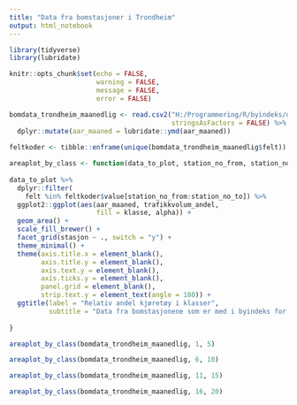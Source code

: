 ```yaml
---
title: "Data fra bomstasjoner i Trondheim"
output: html_notebook
---
```


```r
library(tidyverse)
library(lubridate)

knitr::opts_chunk$set(echo = FALSE,
                      warning = FALSE,
                      message = FALSE,
                      error = FALSE)
```
 

```r
bomdata_trondheim_maanedlig <- read.csv2("H:/Programmering/R/byindeks/data_index_raw/bomdata_trondheim_maanedlig.csv",
                                         stringsAsFactors = FALSE) %>% 
  dplyr::mutate(aar_maaned = lubridate::ymd(aar_maaned))
  
feltkoder <- tibble::enframe(unique(bomdata_trondheim_maanedlig$felt))

areaplot_by_class <- function(data_to_plot, station_no_from, station_no_to) {
  
data_to_plot %>% 
  dplyr::filter(
    felt %in% feltkoder$value[station_no_from:station_no_to]) %>% 
  ggplot2::ggplot(aes(aar_maaned, trafikkvolum_andel,
                      fill = klasse, alpha)) +
  geom_area() +
  scale_fill_brewer() +
  facet_grid(stasjon ~ ., switch = "y") +
  theme_minimal() +
  theme(axis.title.x = element_blank(),
        axis.title.y = element_blank(),
        axis.text.y = element_blank(),
        axis.ticks.y = element_blank(),
        panel.grid = element_blank(),
        strip.text.y = element_text(angle = 180)) +
  ggtitle(label = "Relativ andel kjøretøy i klasser", 
          subtitle = "Data fra bomstasjonene som er med i byindeks for Trondheim")
  
}
```

```r
areaplot_by_class(bomdata_trondheim_maanedlig, 1, 5)
```


```r
areaplot_by_class(bomdata_trondheim_maanedlig, 6, 10)
```

```r
areaplot_by_class(bomdata_trondheim_maanedlig, 11, 15)
```


```r
areaplot_by_class(bomdata_trondheim_maanedlig, 16, 20)
```


